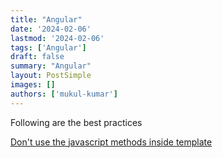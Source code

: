 ```yaml
---
title: "Angular"
date: '2024-02-06'
lastmod: '2024-02-06'
tags: ['Angular']
draft: false
summary: "Angular"
layout: PostSimple
images: []
authors: ['mukul-kumar']
---
```


Following are the best practices

[Don't use the javascript methods inside template](/blog/coding-best-practices/front-end/angular/don-t-use-the-javascript-methods-inside-template)